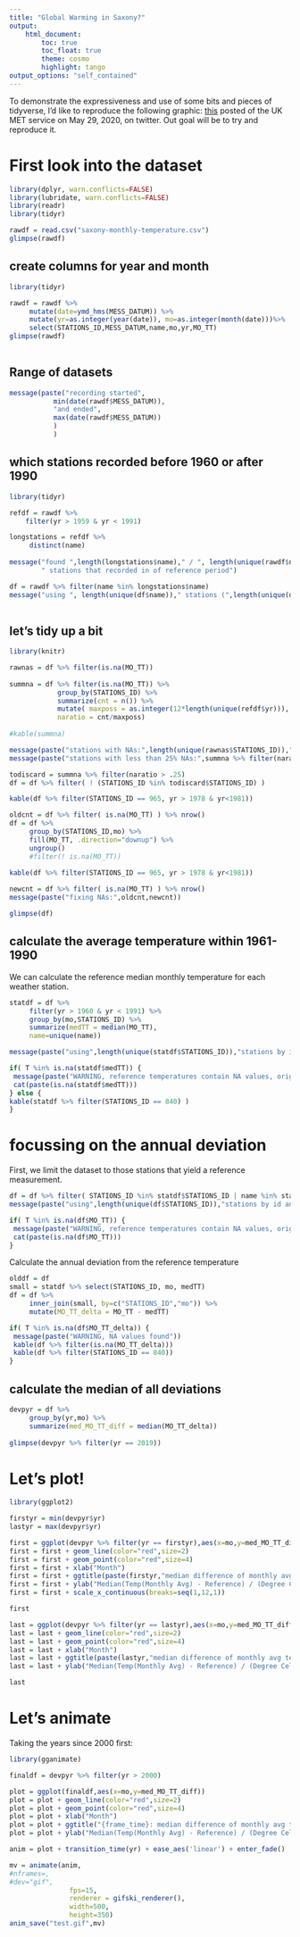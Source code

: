 ```yaml
---
title: "Global Warming in Saxony?"
output:
    html_document:
        toc: true
        toc_float: true
        theme: cosmo
        highlight: tango
output_options: "self_contained"
---
```


To demonstrate the expressiveness and use of some bits and pieces of tidyverse, I'd like to reproduce the following graphic:
[this](https://twitter.com/MetOffice_Sci/status/1266361148527370242?s=20) posted of the UK MET service on May 29, 2020, on twitter. Out goal will be to try and reproduce it.


# First look into the dataset

```r
library(dplyr, warn.conflicts=FALSE)
library(lubridate, warn.conflicts=FALSE)
library(readr)
library(tidyr)

rawdf = read.csv("saxony-monthly-temperature.csv")
glimpse(rawdf)
```
## create columns for year and month

```r
library(tidyr)

rawdf = rawdf %>% 
     mutate(date=ymd_hms(MESS_DATUM)) %>% 
     mutate(yr=as.integer(year(date)), mo=as.integer(month(date)))%>% 
     select(STATIONS_ID,MESS_DATUM,name,mo,yr,MO_TT)
glimpse(rawdf)
     
```

## Range of datasets

```r
message(paste("recording started",
           min(date(rawdf$MESS_DATUM)),
           "and ended",
           max(date(rawdf$MESS_DATUM))
           )
           )
```

## which stations recorded before 1960 or after 1990

```r
library(tidyr)

refdf = rawdf %>% 
    filter(yr > 1959 & yr < 1991)

longstations = refdf %>%
     distinct(name)
     
message("found ",length(longstations$name)," / ", length(unique(rawdf$name)),
        " stations that recorded in of reference period")

df = rawdf %>% filter(name %in% longstations$name)
message("using ", length(unique(df$name))," stations (",length(unique(df$STATIONS_ID)),")")
     
```


## let's tidy up a bit

```r
library(knitr)

rawnas = df %>% filter(is.na(MO_TT))
     
summna = df %>% filter(is.na(MO_TT)) %>%
            group_by(STATIONS_ID) %>%
            summarize(cnt = n()) %>%
            mutate( maxposs = as.integer(12*length(unique(refdf$yr))),
            naratio = cnt/maxposs)
            
#kable(summna)

message(paste("stations with NAs:",length(unique(rawnas$STATIONS_ID)),"/",length(unique(df$STATIONS_ID))))
message(paste("stations with less than 25% NAs:",summna %>% filter(naratio < .25) %>% nrow()))

todiscard = summna %>% filter(naratio > .25)
df = df %>% filter( ! (STATIONS_ID %in% todiscard$STATIONS_ID) )

kable(df %>% filter(STATIONS_ID == 965, yr > 1978 & yr<1981))

oldcnt = df %>% filter( is.na(MO_TT) ) %>% nrow()
df = df %>% 
     group_by(STATIONS_ID,mo) %>%
     fill(MO_TT, .direction="downup") %>%
     ungroup()
     #filter(! is.na(MO_TT)) 
     
kable(df %>% filter(STATIONS_ID == 965, yr > 1978 & yr<1981))

newcnt = df %>% filter( is.na(MO_TT) ) %>% nrow()
message(paste("fixing NAs:",oldcnt,newcnt))

glimpse(df)
```


## calculate the average temperature within 1961-1990

We can calculate the reference median monthly temperature for each weather station.

```r
statdf = df %>% 
     filter(yr > 1960 & yr < 1991) %>%
     group_by(mo,STATIONS_ID) %>% 
     summarize(medTT = median(MO_TT), 
     name=unique(name))

message(paste("using",length(unique(statdf$STATIONS_ID)),"stations by id and",length(unique(statdf$name))), " by name")

if( T %in% is.na(statdf$medTT)) {
 message(paste("WARNING, reference temperatures contain NA values, original contained",df %>% filter(is.na(MO_TT)) %>% nrow()))
 cat(paste(is.na(statdf$medTT)))
} else {
kable(statdf %>% filter(STATIONS_ID == 840) )
}
```

# focussing on the annual deviation

First, we limit the dataset to those stations that yield a reference measurement.

```r

df = df %>% filter( STATIONS_ID %in% statdf$STATIONS_ID | name %in% statdf$name)
message(paste("using",length(unique(df$STATIONS_ID)),"stations by id and",length(unique(df$name))), " by name")

if( T %in% is.na(df$MO_TT)) {
 message(paste("WARNING, reference temperatures contain NA values, original contained",df %>% filter(is.na(MO_TT)) %>% nrow()))
 cat(paste(is.na(df$MO_TT)))
}
```

Calculate the annual deviation from the reference temperature

```r
olddf = df
small = statdf %>% select(STATIONS_ID, mo, medTT)
df = df %>% 
     inner_join(small, by=c("STATIONS_ID","mo")) %>% 
     mutate(MO_TT_delta = MO_TT - medTT)

if( T %in% is.na(df$MO_TT_delta)) {
 message(paste("WARNING, NA values found"))
 kable(df %>% filter(is.na(MO_TT_delta)))
 kable(df %>% filter(STATIONS_ID == 840))
}

```

## calculate the median of all deviations

```r

devpyr = df %>% 
     group_by(yr,mo) %>% 
     summarize(med_MO_TT_diff = median(MO_TT_delta))
     
glimpse(devpyr %>% filter(yr == 2019))

```

# Let's plot!

```r
library(ggplot2)

firstyr = min(devpyr$yr)
lastyr = max(devpyr$yr)

first = ggplot(devpyr %>% filter(yr == firstyr),aes(x=mo,y=med_MO_TT_diff))
first = first + geom_line(color="red",size=2)
first = first + geom_point(color="red",size=4)
first = first + xlab("Month")
first = first + ggtitle(paste(firstyr,"median difference of monthly avg temperature (1961-1990)"))
first = first + ylab("Median(Temp(Monthly Avg) - Reference) / (Degree Celius)")
first = first + scale_x_continuous(breaks=seq(1,12,1))

first

last = ggplot(devpyr %>% filter(yr == lastyr),aes(x=mo,y=med_MO_TT_diff))
last = last + geom_line(color="red",size=2)
last = last + geom_point(color="red",size=4)
last = last + xlab("Month")
last = last + ggtitle(paste(lastyr,"median difference of monthly avg temperature (1961-1990)"))
last = last + ylab("Median(Temp(Monthly Avg) - Reference) / (Degree Celius)")

last
```

# Let's animate

Taking the years since 2000 first:

```r
library(gganimate)

finaldf = devpyr %>% filter(yr > 2000)

plot = ggplot(finaldf,aes(x=mo,y=med_MO_TT_diff))
plot = plot + geom_line(color="red",size=2)
plot = plot + geom_point(color="red",size=4)
plot = plot + xlab("Month")
plot = plot + ggtitle("{frame_time}: median difference of monthly avg temperature (1961-1990)")
plot = plot + ylab("Median(Temp(Monthly Avg) - Reference) / (Degree Celius)")

anim = plot + transition_time(yr) + ease_aes('linear') + enter_fade()

mv = animate(anim, 
#nframes=,
#dev="gif",
               fps=15,
               renderer = gifski_renderer(),
               width=500,
               height=350)
anim_save("test.gif",mv)
```

